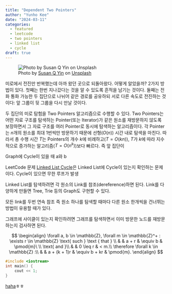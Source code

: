 ```yaml
---
title: "Dependent Two Pointers"
author: "Yunho Kee"
date: "2024-03-11"
categories:
  - featured
  - leetcode
  - two pointers
  - linked list
  - cycle
draft: true
---
```


![Photo by <a href="https://unsplash.com/@syinq?utm_content=creditCopyText&utm_medium=referral&utm_source=unsplash">Susan Q Yin</a> on <a href="https://unsplash.com/photos/people-sitting-on-white-concrete-stairs-Ctaj_HCqW84?utm_content=creditCopyText&utm_medium=referral&utm_source=unsplash">Unsplash</a>](susan-q-yin-Ctaj_HCqW84-unsplash){fig-alt="A photo of poeple in a maze."}

미로에서 전진만 반복했는데 아까 왔던 곳으로 되돌아왔다. 어떻게 알았을까? 2가지 방법이 있다. 첫째는 한번 지나갔다는 것을 알 수 있도록 흔적을 남기는 것이다. 둘째는 전화 통화 가능한 두 집단으로 나뉘어 같은 경로를 공유하되 서로 다른 속도로 전진하는 것이다: 앞 그룹이 뒷 그룹을 다시 만날 것이다.

두 집단의 미로 탐험을 Two Pointers 알고리즘으로 수행할 수 있다. Two Pointers는 어떤 자료 구조를 탐색하는 Pointer(또는 Iterator)가 같은 원소를 재방문하지 않도록 보장하면서 그 자료 구조를 여러 Pointer로 동시에 탐색하는 알고리즘이다. 각 Pointer는 $n$개의 원소를 최대 1번씩만 방문하기 때문에 선형($O(n)$) 시간 내로 탐색을 마친다. 따라서 총 수행 시간 $T$는 Pointers의 개수 $k$에 비례하고($T = O(kn)$), $T$가 $k$에 따라 지수적으로 증가하는 알고리즘($T = O(n^k)$)보다 빠르다. 즉 앞 집단이 

Graph에 Cycle이 있을 때 a와 b

LeetCode 문제 [Linked List Cycle]은 Linked List에 Cycle이 있는지 확인하는 문제이다. Cycle이 있으면 무한 루프가 발생




Linked List를 탐색하려면 각 원소의 Link를 참조(dereference)하면 된다. Link를 다양하게 만들면 Tree, Trie 등의 Graph도 구현할 수 있다.

모든 link를 두번 연속 참조 즉 원소 하나를 탐색할 때마다 다른 원소 한개씩을 건너뛰는 방법이 유용할 때가 있다.

그래프에 사이클이 있는지 확인하려면 그래프를 탐색하면서 이미 방문한 노드를 재방문하는지 검사하면 된다.


$$
\begin{align}
\forall a, b \in \mathbb{Z}, \forall m \in \mathbb{Z}^+ : \exists r \in \mathbb{Z} \text{ such } \text { that }  \\
& & a + r & \equiv b & \pmod{m}\ \\
\text{ and }\\
& & 0 \leq r & < m.\\
\therefore \forall k \in \mathbb{Z} :\\
& & a + (k + 1)r & \equiv b + kr & \pmod{m}.
\end{align}
$$

```c++
#include <iostream>
int main() {
    cout << 1;
}
```

[haha][Linked List Cycle]ㅎㅎ

[Linked List Cycle]: https://leetcode.com/problems/linked-list-cycle/
[gg]: https://leetcode.com/submissions/detail/1195224680/
[bbbj]: https://leetcode.com/submissions/detail/1196229225/
[me]: https://leetcode.com/submissions/detail/1196462233/